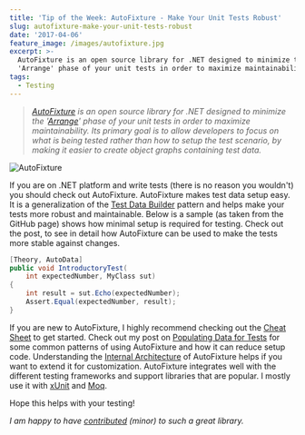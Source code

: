 ```yaml
---
title: 'Tip of the Week: AutoFixture - Make Your Unit Tests Robust'
slug: autofixture-make-your-unit-tests-robust
date: '2017-04-06'
feature_image: /images/autofixture.jpg
excerpt: >-
  AutoFixture is an open source library for .NET designed to minimize the
  'Arrange' phase of your unit tests in order to maximize maintainability
tags:
  - Testing
---
```

> _[AutoFixture](https://github.com/AutoFixture/AutoFixture) is an open source library for .NET designed to minimize the '[Arrange](http://wiki.c2.com/?ArrangeActAssert)' phase of your unit tests in order to maximize maintainability. Its primary goal is to allow developers to focus on what is being tested rather than how to setup the test scenario, by making it easier to create object graphs containing test data._

![AutoFixture](/images/autofixture.jpg)

If you are on .NET platform and write tests (there is no reason you wouldn't) you should check out AutoFixture. AutoFixture makes test data setup easy. It is a generalization of the [Test Data Builder](http://www.natpryce.com/articles/000714.html) pattern and helps make your tests more robust and maintainable. Below is a sample (as taken from the GitHub page) shows how minimal setup is required for testing. Check out the post, <BlogLink
  href="/blog/refactoring-test-code-removing-constructor-dependency"
  title="Refactoring Test Code: Removing Constructor Dependency"
  description="Read this interesting blog post"
  authorImage="/images/logo-512x512-24.png"
  authorName="Rahul Nath"
  authorTitle="Rahul Pulikkot Nath"
  featureImage="/images/testing.jpg"
/> to see in detail how AutoFixture can be used to make the tests more stable against changes.

```csharp
[Theory, AutoData]
public void IntroductoryTest(
    int expectedNumber, MyClass sut)
{
    int result = sut.Echo(expectedNumber);
    Assert.Equal(expectedNumber, result);
}

```

If you are new to AutoFixture, I highly recommend checking out the [Cheat Sheet](https://github.com/AutoFixture/AutoFixture/wiki/Cheat-Sheet) to get started. Check out my post on [Populating Data for Tests](/blog/populating-data-for-tests/) for some common patterns of using AutoFixture and how it can reduce setup code. Understanding the [Internal Architecture](https://github.com/AutoFixture/AutoFixture/wiki/Internal-Architecture) of AutoFixture helps if you want to extend it for customization. AutoFixture integrates well with the different testing frameworks and support libraries that are popular. I mostly use it with [xUnit](https://xunit.github.io/) and [Moq](https://github.com/Moq/moq4/wiki/Quickstart).

Hope this helps with your testing!

_I am happy to have [contributed](https://github.com/AutoFixture/AutoFixture/pulls?q=is:pr+is:closed+author:rahulpnath) (minor) to such a great library._
